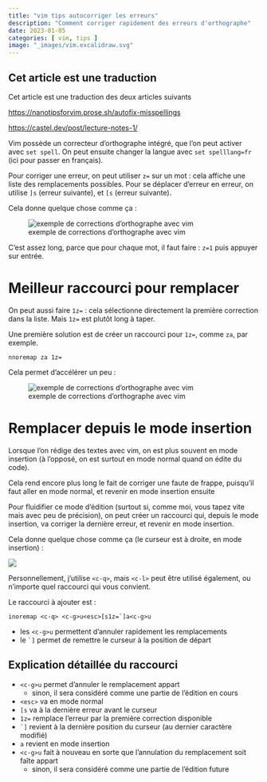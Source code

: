 ```yaml
---
title: "vim tips autocorriger les erreurs"
description: "Comment corriger rapidement des erreurs d'orthographe"
date: 2023-01-05
categories: [ vim, tips ]
image: "_images/vim.excalidraw.svg"
---
```



::: {.callout-important}
## Cet article est une traduction

Cet article est une traduction des deux articles suivants

[https://nanotipsforvim.prose.sh/autofix-misspellings](https://nanotipsforvim.prose.sh/autofix-misspellings)

[https://castel.dev/post/lecture-notes-1/](https://castel.dev/post/lecture-notes-1/)
:::

Vim possède un correcteur d'orthographe intégré, que l'on peut activer avec `set spell`. On peut ensuite changer la langue avec `set spelllang=fr` (ici pour passer en français).

Pour corriger une erreur, on peut utiliser `z=` sur un mot : cela affiche une liste des remplacements possibles.
Pour se déplacer d'erreur en erreur, on utilise `]s` (erreur suivante), et `[s` (erreur suivante).

Cela donne quelque chose comme ça :


![exemple de corrections d'orthographe avec vim](_images/vim_spell_correction.gif)

C'est assez long, parce que pour chaque mot, il faut faire : `z=1` puis appuyer sur entrée.

# Meilleur raccourci pour remplacer

On peut aussi faire `1z=` : cela sélectionne directement la première correction dans la liste. Mais `1z=` est plutôt long à taper.

Une première solution est de créer un raccourci pour `1z=`, comme `za`, par exemple.

```vim
nnoremap za 1z=
```

Cela permet d'accélérer un peu :

![exemple de corrections d'orthographe avec vim](_images/vim_spell_correction_2.gif)


# Remplacer depuis le mode insertion

Lorsque l'on rédige des textes avec vim, on est plus souvent en mode insertion (à l'opposé, on est surtout en mode normal quand on édite du code).

Cela rend encore plus long le fait de corriger une faute de frappe, puisqu'il faut aller en mode normal, et revenir en mode insertion ensuite

Pour fluidifier ce mode d'édition (surtout si, comme moi, vous tapez vite mais avec peu de précision), on peut créer un raccourci qui, depuis le mode insertion, va corriger la dernière erreur, et revenir en mode insertion.

Cela donne quelque chose comme ça (le curseur est à droite, en mode insertion) :

![](_images/vim_insert_spell_correct.gif)

Personnellement, j'utilise `<c-q>`, mais `<c-l>` peut être utilisé également, ou n'importe quel raccourci qui vous convient.

Le raccourci à ajouter est :

```vim
inoremap <c-q> <c-g>u<esc>[s1z=`]a<c-g>u
```
 - les `<c-g>u` permettent d'annuler rapidement les remplacements
 - le <code>`]</code> permet de remettre le curseur à la position de départ

::: {.callout-note collapse=true}
## Explication détaillée du raccourci

 - `<c-g>u` permet d'annuler le remplacement appart
     - sinon, il sera considéré comme une partie de l'édition en cours
 - `<esc>` va en mode normal
 - `[s` va à la dernière erreur avant le curseur
 - `1z=` remplace l'erreur par la première correction disponible
 - <code>`]</code> revient à la dernière position du curseur (au dernier caractère modifié)
 - `a` revient en mode insertion
 - `<c-g>u` fait à nouveau en sorte que l'annulation du remplacement soit faîte appart
     - sinon, il sera considéré comme une partie de l'édition future
:::



